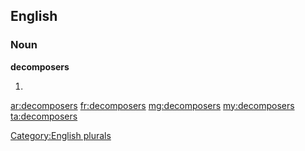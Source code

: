 ==English==

===Noun===
'''decomposers'''

# {{plural of|[[decomposer]]}}

[[Category:English plurals]]

[[ar:decomposers]]
[[fr:decomposers]]
[[mg:decomposers]]
[[my:decomposers]]
[[ta:decomposers]]